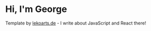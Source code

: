 # Hi, I'm George

Template by [lekoarts.de](https://www.lekoarts.de?utm_source=cara&utm_medium=Starter) - I write about JavaScript and React there!
